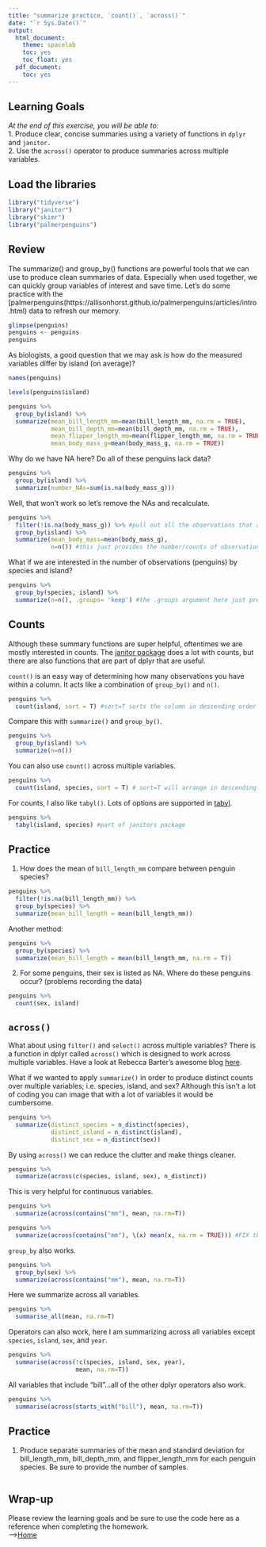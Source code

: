 ```yaml
---
title: "summarize practice, `count()`, `across()`"
date: "`r Sys.Date()`"
output:
  html_document:
    theme: spacelab
    toc: yes
    toc_float: yes
  pdf_document:
    toc: yes
---
```


## Learning Goals    

*At the end of this exercise, you will be able to:*    
1. Produce clear, concise summaries using a variety of functions in `dplyr` and `janitor.`  
2. Use the `across()` operator to produce summaries across multiple variables.  

## Load the libraries   

```r
library("tidyverse")
library("janitor")
library("skimr")
library("palmerpenguins")
```

## Review   

The summarize() and group_by() functions are powerful tools that we can use to produce clean summaries of data. Especially when used together, we can quickly group variables of interest and save time. Let's do some practice with the [palmerpenguins(https://allisonhorst.github.io/palmerpenguins/articles/intro.html) data to refresh our memory.    

```r
glimpse(penguins)
penguins <- penguins
penguins
```

As biologists, a good question that we may ask is how do the measured variables differ by island (on average)?   

```r
names(penguins)
```

```r
levels(penguins$island)
```

```r
penguins %>% 
  group_by(island) %>% 
  summarize(mean_bill_length_mm=mean(bill_length_mm, na.rm = TRUE),
            mean_bill_depth_mm=mean(bill_depth_mm, na.rm = TRUE),
            mean_flipper_length_mm=mean(flipper_length_mm, na.rm = TRUE),
            mean_body_mass_g=mean(body_mass_g, na.rm = TRUE))
```

Why do we have NA here? Do all of these penguins lack data?   

```r
penguins %>% 
  group_by(island) %>% 
  summarize(number_NAs=sum(is.na(body_mass_g)))
```

Well, that won't work so let's remove the NAs and recalculate.   

```r
penguins %>% 
  filter(!is.na(body_mass_g)) %>% #pull out all the observations that actually have a number, and leave the NAs behind
  group_by(island) %>% 
  summarize(mean_body_mass=mean(body_mass_g),
            n=n()) #this just provides the number/counts of observations for the variable
```

What if we are interested in the number of observations (penguins) by species and island?   

```r
penguins %>% 
  group_by(species, island) %>% 
  summarize(n=n(), .groups= 'keep') #the .groups argument here just prevents a warning message
```

## Counts   

Although these summary functions are super helpful, oftentimes we are mostly interested in counts. The [janitor package](https://garthtarr.github.io/meatR/janitor.html) does a lot with counts, but there are also functions that are part of dplyr that are useful.  

`count()` is an easy way of determining how many observations you have within a column. It acts like a combination of `group_by()` and `n()`.    

```r
penguins %>% 
  count(island, sort = T) #sort=T sorts the column in descending order
```

Compare this with `summarize()` and `group_by()`.    

```r
penguins %>% 
  group_by(island) %>% 
  summarize(n=n())
```

You can also use `count()` across multiple variables.    

```r
penguins %>% 
  count(island, species, sort = T) # sort=T will arrange in descending order
```

For counts, I also like `tabyl()`. Lots of options are supported in [tabyl](https://cran.r-project.org/web/packages/janitor/vignettes/tabyls.html).    

```r
penguins %>% 
  tabyl(island, species) #part of janitors package
```

## Practice   

1. How does the mean of `bill_length_mm` compare between penguin species?      

```r
penguins %>% 
  filter(!is.na(bill_length_mm)) %>% 
  group_by(species) %>% 
  summarize(mean_bill_length = mean(bill_length_mm))
```

Another method:   

```r
penguins %>% 
  group_by(species) %>% 
  summarize(mean_bill_length = mean(bill_length_mm, na.rm = T))
```


2. For some penguins, their sex is listed as NA. Where do these penguins occur? (problems recording the data)   

```r
penguins %>% 
  count(sex, island)
```

## `across()`     

What about using `filter()` and `select()` across multiple variables? There is a function in dplyr called `across()` which is designed to work across multiple variables. Have a look at Rebecca Barter's awesome blog [here](http://www.rebeccabarter.com/blog/2020-07-09-across/).    

What if we wanted to apply `summarize()` in order to produce distinct counts over multiple variables; i.e. species, island, and sex? Although this isn't a lot of coding you can image that with a lot of variables it would be cumbersome.    

```r
penguins %>%
  summarize(distinct_species = n_distinct(species),
            distinct_island = n_distinct(island),
            distinct_sex = n_distinct(sex))
```

By using `across()` we can reduce the clutter and make things cleaner.      

```r
penguins %>%
  summarize(across(c(species, island, sex), n_distinct))
```

This is very helpful for continuous variables.      

```r
penguins %>%
  summarize(across(contains("mm"), mean, na.rm=T))
```

```r
penguins %>%
  summarize(across(contains("mm"), \(x) mean(x, na.rm = TRUE))) #FIX the error message from above with this code
```

`group_by` also works.      

```r
penguins %>%
  group_by(sex) %>% 
  summarize(across(contains("mm"), mean, na.rm=T))
```

Here we summarize across all variables.      

```r
penguins %>%
  summarise_all(mean, na.rm=T)
```

Operators can also work, here I am summarizing across all variables except `species`, `island`, `sex`, and `year`.      

```r
penguins %>%
  summarise(across(!c(species, island, sex, year), 
                   mean, na.rm=T))
```

All variables that include "bill"...all of the other dplyr operators also work.     

```r
penguins %>%
  summarise(across(starts_with("bill"), mean, na.rm=T))
```

## Practice  

1. Produce separate summaries of the mean and standard deviation for bill_length_mm, bill_depth_mm, and flipper_length_mm for each penguin species. Be sure to provide the number of samples.  

```r

```

## Wrap-up  

Please review the learning goals and be sure to use the code here as a reference when completing the homework.  
-->[Home](https://jmledford3115.github.io/datascibiol/)